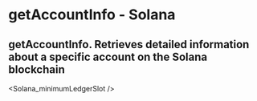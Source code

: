 # getAccountInfo - Solana

## getAccountInfo.  Retrieves detailed information about a specific account on the Solana blockchain


<Solana_minimumLedgerSlot />

